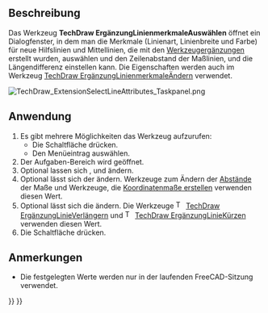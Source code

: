 <languages/>

{{Docnav/de
|[[TechDraw_HoleShaftFit/de|Passungen]]
|[[TechDraw_ExtensionChangeLineAttributes/de|ErgänzungLinienmerkmaleÄndern]]
|[[TechDraw_Workbench|TechDraw]]
|IconL=TechDraw_HoleShaftFit.svg
|IconR=TechDraw_ExtensionChangeLineAttributes.svg
|IconC=Workbench_TechDraw.svg
}}

{{GuiCommand/de
|Name=TechDraw ExtensionSelectLineAttributes
|Name/de=TechDraw ErgänzungLinienmerkmaleAuswählen
|MenuLocation=TechDraw → Extensions: Attributes/Modifications → Select Line Attributes, Cascade Spacing and Delta Distance
|Workbenches=[[TechDraw_Workbench/de|TechDraw]]
|Shortcut=
|Version=0.20
|SeeAlso=[[TechDraw_ExtensionChangeLineAttributes/de|TechDraw ErgänzungLinienmerkmaleÄndern]]
}}

<span id="Description"></span>
==Beschreibung==

Das Werkzeug '''TechDraw ErgänzungLinienmerkmaleAuswählen''' öffnet ein Dialogfenster, in dem man die Merkmale (Linienart, Linienbreite und Farbe) für neue Hilfslinien und Mittellinien, die mit den [[TechDraw_Workbench/de#Erweiterungspaket|Werkzeugergänzungen]] erstellt wurden, auswählen und den Zeilenabstand der Maßlinien, und die Längendifferenz einstellen kann. Die Eigenschaften werden auch im Werkzeug [[TechDraw_ExtensionChangeLineAttributes|TechDraw ErgänzungLinienmerkmaleÄndern]] verwendet.

[[Image:TechDraw_ExtensionSelectLineAttributes_Taskpanel.png]]
{{Caption|Der Aufgaben-Bereich Linienmerkmale auswählen}}

<span id="Usage"></span>
==Anwendung==

# Es gibt mehrere Möglichkeiten das Werkzeug aufzurufen:
#* Die Schaltfläche {{Button|[[Image:TechDraw_ExtensionSelectLineAttributes.svg|16px]] [[TechDraw_ExtensionSelectLineAttributes/de|Linienmerkmale, Zeilenabstand und Längendifferenz auswählen]]}} drücken.
#* Den Menüeintrag {{MenuCommand|TechDraw → Ergänzungen: Merkmale/Änderungen → [[Image:TechDraw_ExtensionSelectLineAttributes.svg|16px]] Linienmerkmale, Zeilenabstand und Längendifferenz auswählen}} auswählen.
# Der Aufgaben-Bereich {{MenuCommand|Linienmerkmale auswählen}} wird geöffnet.
# Optional lassen sich {{MenuCommand|Linienart}}, {{MenuCommand|Linienstärke}} und {{MenuCommand|Linienfarbe}} ändern.
# Optional lässt sich der {{MenuCommand|Zeilenabstand}} ändern. Werkzeuge zum Ändern der [[TechDraw_Workbench/de#Eigenschaften und Änderungen|Abstände]] der Maße und Werkzeuge, die [[TechDraw_Workbench#Maße|Koordinatenmaße erstellen]] verwenden diesen Wert.
# Optional lässt sich die {{MenuCommand|Längendifferenz}} ändern. Die Werkzeuge [[Image:TechDraw_ExtensionExtendLine.svg|16px]] [[TechDraw_ExtensionExtendLine/de|TechDraw ErgänzungLinieVerlängern]] und [[Image:TechDraw_ExtensionShortenLine.svg|16px]] [[TechDraw_ExtensionShortenLine/de|TechDraw ErgänzungLinieKürzen]] verwenden diesen Wert.
# Die Schaltfläche {{Button|OK}} drücken.

<span id="Notes"></span>
==Anmerkungen==

* Die festgelegten Werte werden nur in der laufenden FreeCAD-Sitzung verwendet.


{{Docnav/de
|[[TechDraw_HoleShaftFit/de|Passungen]]
|[[TechDraw_ExtensionChangeLineAttributes/de|ErgänzungLinienmerkmaleÄndern]]
|[[TechDraw_Workbench|TechDraw]]
|IconL=TechDraw_HoleShaftFit.svg
|IconR=TechDraw_ExtensionChangeLineAttributes.svg
|IconC=Workbench_TechDraw.svg
}}

{{TechDraw_Tools_navi{{#translation:}}}}
{{Userdocnavi{{#translation:}}}}